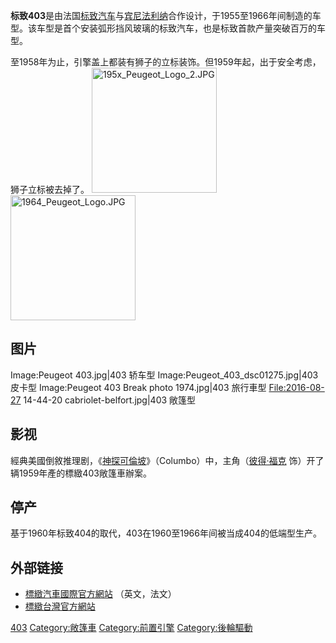{{Infobox Automobile
| name         = 标致 403
| image        = File:Peugeot 403 (6065864535).jpg|250px
| manufacturer = [[标致|标致]]（Peugeot）
| predecessor  = [[标致203|标致203]]
| successor    = [[标致404|标致404]]
| production   = 1955–1966
| assembly = {{FRA}}[[索紹_(杜省)|索紹]]<br>{{NZL}}<br>{{ARG}}<br>{{AUS}}
| class        = Large family car
| body_style   = 4-门 [[轿车|轿车]]<br>5-门 [[掀背车|掀背车]]<br>2-门 [[敞篷车|敞篷车]]<br>2-门 [[皮卡|皮卡]]
| length       = 4470mm
| width        = 1670mm
| height       = 1510mm 
|layout        = [[前置後驅|前置後驅]]（FR layout）
|related       =
|designer      =
}}

'''标致403'''是由法国[[标致汽车|标致汽车]]与[[宾尼法利纳|宾尼法利纳]]合作设计，于1955至1966年间制造的车型。该车型是首个安装弧形挡风玻璃的标致汽车，也是标致首款产量突破百万的车型。

至1958年为止，引擎盖上都装有狮子的立标装饰。但1959年起，出于安全考虑，狮子立标被去掉了。
[[File:195x_Peugeot_Logo_2.JPG|200px]]
[[File:1964_Peugeot_Logo.JPG|200px]]

==图片==
<gallery>
<!-- File:标致403敞篷型.jpg|可倫坡的老爷车，403 敞篷型 -->
Image:Peugeot 403.jpg|403 轿车型
Image:Peugeot_403_dsc01275.jpg|403 皮卡型
Image:Peugeot 403 Break photo 1974.jpg|403 旅行車型
File:2016-08-27 14-44-20 cabriolet-belfort.jpg|403 敞篷型
</gallery>

==影视==
經典美國倒敘推理剧，《[[神探可倫坡|神探可倫坡]]》（Columbo）中，主角（[[彼得·福克|彼得·福克]] 饰）开了辆1959年產的標緻403敞篷車辦案。

==停产==
基于1960年标致404的取代，403在1960至1966年间被当成404的低端型生产。
== 外部链接 ==
* [http://www.peugeot.com/en/default.htm 標緻汽車國際官方網站] {{Wayback|url=http://www.peugeot.com/en/default.htm |date=20120926173415 }}（英文，法文）
* [http://www.peugeot.com.tw/ 標緻台灣官方網站] {{Wayback|url=http://www.peugeot.com.tw/ |date=20210115231801 }} 

{{汽车小作品}}

{{commonscat|Peugeot 403}}
{{Peugeot}}

[[Category:標緻車款|403]]
[[Category:敞篷車|Category:敞篷車]]
[[Category:前置引擎|Category:前置引擎]]
[[Category:後輪驅動|Category:後輪驅動]]